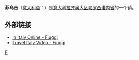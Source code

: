 {{Infobox CityIT |
  img_coa           = Fiuggi-Stemma.gif|
imag_coa_small=yes|
  official_name              = Comune di Fiuggi|
  name = 菲乌吉 |
  region            = [[拉齐奥大区|拉齐奥大区]] |
  province          = [[弗罗西诺内省|弗罗西诺内省]]  |
  elevation_m          = 747|
  area_total_km2   = 33|
  population_as_of  = 2004年12月|
  population_total = 9047|
  population_density_km2 = 266|
  timezone          = [[Central_European_Time|CET]], [[Coordinated_Universal_Time|UTC]]+1 |
  coordinates       = {{coord|41|48|N|13|13|E|region:IT}}|
  frazioni          =|
  telephone         = 0775 |
  postalcode        = 03014 |
  gentilic          = |
  saint             = |
  day               = |
  mayor             = Virginio Bonanni|
  website           = [http://www.comune.fiuggi.fr.it/ www.comune.fiuggi.fr.it]|
  mapy = 13.2167 |
  mapx = 41.8 |
}}
'''菲乌吉'''（[[意大利语|意大利语]]：'''{{lang|it|Fiuggi}}'''）是[[意大利|意大利]][[拉齐奥大区|拉齐奥大区]][[弗罗西诺内省|弗罗西诺内省]]的一个镇。

== 外部链接 ==
* [https://web.archive.org/web/20080511234401/http://www.initaly.com/regions/hilltowns/fiuggi.htm  In Italy Online - Fiuggi]
* [http://www.webvisionitaly.com/category.php?id=268&ref_genre=&ref_item=280  Travel Italy Video - Fiuggi]

{{弗羅西諾內省市鎮}}

[[Category:弗罗西诺内省市镇|F]]


{{Italy-geo-stub}}